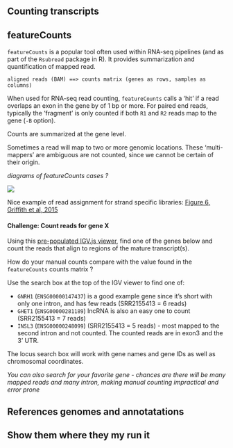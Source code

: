 ## Counting transcripts

## featureCounts

`featureCounts` is a popular tool often used within RNA-seq pipelines (and as part of the `Rsubread` package in R). 
It provides summarization and quantification of mapped read.

```
aligned reads (BAM) ==> counts matrix (genes as rows, samples as columns)
```

When used for RNA-seq read counting, `featureCounts` calls a 'hit' if a read overlaps an exon in the gene by of 1 bp or more.
For paired end reads, typically the 'fragment' is only counted if both `R1` and `R2` reads map to the gene (`-B` option).

Counts are summarized at the gene level.

Sometimes a read will map to two or more genomic locations.
These 'multi-mappers' are ambiguous are not counted, since we cannot be certain of their origin.

_diagrams of featureCounts cases ?_

![](images/featureCounts_assignment.svg)

Nice example of read assignment for strand specific libraries: [Figure 6, Griffith et al, 2015](https://journals.plos.org/ploscompbiol/article/figure?id=10.1371/journal.pcbi.1004393.g006)


#### **Challenge:** Count reads for gene X {- .challenge}

Using this [pre-populated IGV.js viewer](igv-manual-counts.html), find one of the genes below and count the reads that align to regions of the mature transcript(s).

How do your manual counts compare with the value found in the `featureCounts` counts matrix ?

Use the search box at the top of the IGV viewer to find one of:

  - `GNRH1` (`ENSG00000147437`) is a good example gene since it's short with only one intron, and has few reads (SRR2155413 = 6 reads)
  - `GHET1` (`ENSG00000281189`) lncRNA is also an easy one to count  (SRR2155413 = 7 reads)
  - `INSL3` (`ENSG00000248099`)  (SRR2155413 = 5 reads) - most mapped to the second intron and not counted. The counted reads are in exon3 and the 3' UTR.

The locus search box will work with gene names and gene IDs as well as chromosomal coordinates.

_You can also search for your favorite gene - chances are there will be many mapped reads and many intron, making manual counting impractical and error prone_

####  {-}


## References genomes and annotatations



## Show them where they my run it